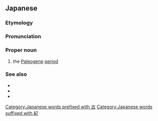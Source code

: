 ==Japanese==
{{DEFAULTSORT:こだいさんき}}
{{wikipedia|lang=ja}}
{{ja-kanjitab|こ|だい|さん|き|yomi=o}}

===Etymology===
{{compound|ja|古|第三紀|tr1=ko|t1=[[old]]|tr2=Daisanki|t2=[[Tertiary]] [[period]]}}

===Pronunciation===
{{ja-pron|acc=4|y=o|こだいさんき}}
{{ja-pron|acc=1|y=ko|こ}}
{{ja-pron|acc=3|y=o|だいさんき}}

===Proper noun===
{{ja-pos|こだいさんき|proper}}

# the [[Paleogene]] [[period]]

===See also===
* {{ja-r|新%生%代|^しん%せい%だい}}
* {{ja-r|新%第%三%紀|^しん%だい%さん%き}}
* {{ja-r|白亜紀|^はく%あ%き}}

[[Category:Japanese words prefixed with 古]]
[[Category:Japanese words suffixed with 紀]]
{{topics|ja|Geology|Time}}